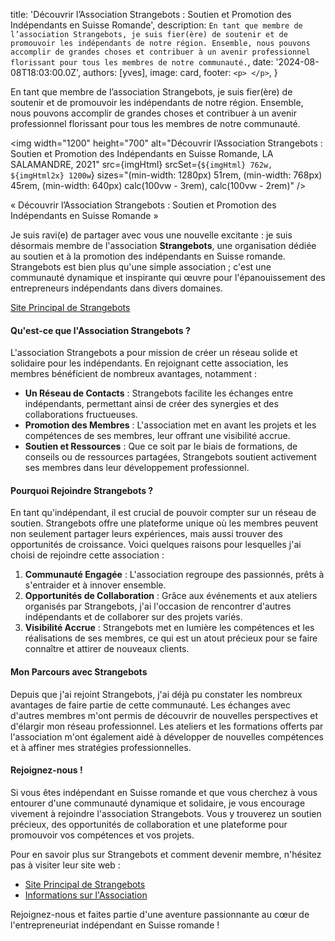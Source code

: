 
  title: 'Découvrir l’Association Strangebots : Soutien et Promotion des Indépendants en Suisse Romande',
  description: `En tant que membre de l’association Strangebots, je suis fier(ère) de soutenir et de promouvoir les indépendants de notre région. Ensemble, nous pouvons accomplir de grandes choses et contribuer à un avenir professionnel florissant pour tous les membres de notre communauté.`,
  date: '2024-08-08T18:03:00.0Z',
  authors: [yves],
  image: card,
  footer: `
    <p>
    </p>
  `,
}

En tant que membre de l’association Strangebots, je suis fier(ère) de soutenir et de promouvoir les indépendants de notre région. Ensemble, nous pouvons accomplir de grandes choses et contribuer à un avenir professionnel florissant pour tous les membres de notre communauté.

<!--more-->

<img
  width="1200"
  height="700"
  alt="Découvrir l’Association Strangebots : Soutien et Promotion des Indépendants en Suisse Romande, LA SALAMANDRE, 2021"
  src={imgHtml}
  srcSet={`${imgHtml} 762w, ${imgHtml2x} 1200w`}
  sizes="(min-width: 1280px) 51rem, (min-width: 768px) 45rem, (min-width: 640px) calc(100vw - 3rem), calc(100vw - 2rem)"
/>

« Découvrir l’Association Strangebots : Soutien et Promotion des Indépendants en Suisse Romande »

<p>
    Je suis ravi(e) de partager avec vous une nouvelle excitante : je suis désormais membre de l'association&nbsp;<strong>Strangebots</strong>, une organisation dédiée au soutien et à la promotion des indépendants en Suisse romande. Strangebots est bien plus qu'une simple association ; c'est une communauté dynamique et inspirante qui œuvre pour l'épanouissement des entrepreneurs indépendants dans divers domaines.
</p>
<p><a target="_blank" href="https://strangebots.ch/">Site Principal de Strangebots</a></p>
<h4>
    Qu'est-ce que l'Association Strangebots ?
</h4>
<p>
    L'association Strangebots a pour mission de créer un réseau solide et solidaire pour les indépendants. En rejoignant cette association, les membres bénéficient de nombreux avantages, notamment :
</p>
<ul>
    <li><strong>Un Réseau de Contacts</strong>&nbsp;: Strangebots facilite les échanges entre indépendants, permettant ainsi de créer des synergies et des collaborations fructueuses.</li>
    <li><strong>Promotion des Membres</strong>&nbsp;: L'association met en avant les projets et les compétences de ses membres, leur offrant une visibilité accrue.</li>
    <li><strong>Soutien et Ressources</strong>&nbsp;: Que ce soit par le biais de formations, de conseils ou de ressources partagées, Strangebots soutient activement ses membres dans leur développement professionnel.</li>
</ul>
<h4>
    Pourquoi Rejoindre Strangebots ?
</h4>
<p>
    En tant qu'indépendant, il est crucial de pouvoir compter sur un réseau de soutien. Strangebots offre une plateforme unique où les membres peuvent non seulement partager leurs expériences, mais aussi trouver des opportunités de croissance. Voici quelques raisons pour lesquelles j'ai choisi de rejoindre cette association :
</p>
<ol>
    <li><strong>Communauté Engagée</strong>&nbsp;: L'association regroupe des passionnés, prêts à s'entraider et à innover ensemble.</li>
    <li><strong>Opportunités de Collaboration</strong>&nbsp;: Grâce aux événements et aux ateliers organisés par Strangebots, j'ai l'occasion de rencontrer d'autres indépendants et de collaborer sur des projets variés.</li>
    <li><strong>Visibilité Accrue</strong>&nbsp;: Strangebots met en lumière les compétences et les réalisations de ses membres, ce qui est un atout précieux pour se faire connaître et attirer de nouveaux clients.</li>
</ol>
<h4>
    Mon Parcours avec Strangebots
</h4>
<p>
    Depuis que j'ai rejoint Strangebots, j'ai déjà pu constater les nombreux avantages de faire partie de cette communauté. Les échanges avec d'autres membres m'ont permis de découvrir de nouvelles perspectives et d'élargir mon réseau professionnel. Les ateliers et les formations offerts par l'association m'ont également aidé à développer de nouvelles compétences et à affiner mes stratégies professionnelles.
</p>
<h4>
    Rejoignez-nous !
</h4>
<p>
    Si vous êtes indépendant en Suisse romande et que vous cherchez à vous entourer d'une communauté dynamique et solidaire, je vous encourage vivement à rejoindre l'association Strangebots. Vous y trouverez un soutien précieux, des opportunités de collaboration et une plateforme pour promouvoir vos compétences et vos projets.
</p>
<p>
    Pour en savoir plus sur Strangebots et comment devenir membre, n'hésitez pas à visiter leur site web :
</p>
<ul>
    <li><a target="_blank" href="https://strangebots.ch/">Site Principal de Strangebots</a></li>
    <li><a target="_blank" href="https://strangebots.ch/association">Informations sur l'Association</a></li>
</ul>
<p>
    Rejoignez-nous et faites partie d'une aventure passionnante au cœur de l'entrepreneuriat indépendant en Suisse romande !
</p>
